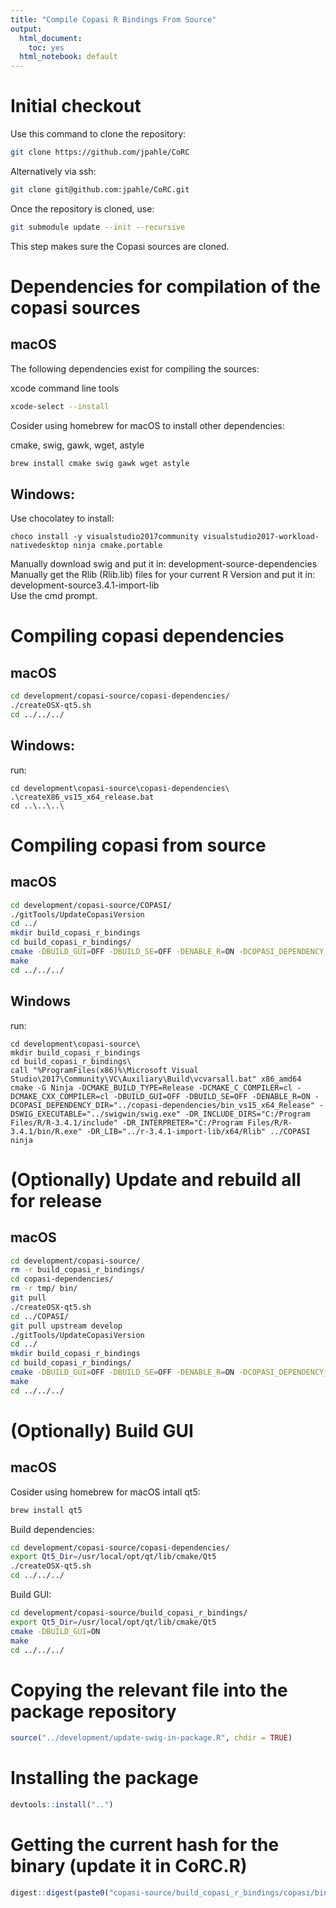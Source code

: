 ```yaml
---
title: "Compile Copasi R Bindings From Source"
output:
  html_document:
    toc: yes
  html_notebook: default
---
```


# Initial checkout

Use this command to clone the repository:

```bash
git clone https://github.com/jpahle/CoRC
```

Alternatively via ssh:
```bash
git clone git@github.com:jpahle/CoRC.git
```

Once the repository is cloned, use:

```bash
git submodule update --init --recursive
```

This step makes sure the Copasi sources are cloned.

# Dependencies for compilation of the copasi sources

## macOS

The following dependencies exist for compiling the sources:

xcode command line tools

```bash
xcode-select --install
```

Cosider using homebrew for macOS to install other dependencies:

cmake, swig, gawk, wget, astyle

```bash
brew install cmake swig gawk wget astyle
```

## Windows:

Use chocolatey to install:
```
choco install -y visualstudio2017community visualstudio2017-workload-nativedesktop ninja cmake.portable
```

Manually download swig and put it in: development\copasi-source\copasi-dependencies\swigwin\
Manually get the Rlib (Rlib.lib) files for your current R Version and put it in: development\copasi-source\r-3.4.1-import-lib\x64\
Use the cmd prompt.

# Compiling copasi dependencies

## macOS

```bash
cd development/copasi-source/copasi-dependencies/
./createOSX-qt5.sh
cd ../../../
```

## Windows:

run:
```
cd development\copasi-source\copasi-dependencies\
.\createX86_vs15_x64_release.bat
cd ..\..\..\
```

# Compiling copasi from source

## macOS

```bash
cd development/copasi-source/COPASI/
./gitTools/UpdateCopasiVersion
cd ../
mkdir build_copasi_r_bindings
cd build_copasi_r_bindings/
cmake -DBUILD_GUI=OFF -DBUILD_SE=OFF -DENABLE_R=ON -DCOPASI_DEPENDENCY_DIR=../copasi-dependencies/bin ../COPASI
make
cd ../../../
```

## Windows

run:
```
cd development\copasi-source\
mkdir build_copasi_r_bindings
cd build_copasi_r_bindings\
call "%ProgramFiles(x86)%\Microsoft Visual Studio\2017\Community\VC\Auxiliary\Build\vcvarsall.bat" x86_amd64
cmake -G Ninja -DCMAKE_BUILD_TYPE=Release -DCMAKE_C_COMPILER=cl -DCMAKE_CXX_COMPILER=cl -DBUILD_GUI=OFF -DBUILD_SE=OFF -DENABLE_R=ON -DCOPASI_DEPENDENCY_DIR="../copasi-dependencies/bin_vs15_x64_Release" -DSWIG_EXECUTABLE="../swigwin/swig.exe" -DR_INCLUDE_DIRS="C:/Program Files/R/R-3.4.1/include" -DR_INTERPRETER="C:/Program Files/R/R-3.4.1/bin/R.exe" -DR_LIB="../r-3.4.1-import-lib/x64/Rlib" ../COPASI
ninja
```

# (Optionally) Update and rebuild all for release

## macOS

```bash
cd development/copasi-source/
rm -r build_copasi_r_bindings/
cd copasi-dependencies/
rm -r tmp/ bin/
git pull
./createOSX-qt5.sh
cd ../COPASI/
git pull upstream develop
./gitTools/UpdateCopasiVersion
cd ../
mkdir build_copasi_r_bindings
cd build_copasi_r_bindings/
cmake -DBUILD_GUI=OFF -DBUILD_SE=OFF -DENABLE_R=ON -DCOPASI_DEPENDENCY_DIR=../copasi-dependencies/bin ../COPASI
make
cd ../../../
```

# (Optionally) Build GUI

## macOS

Cosider using homebrew for macOS intall qt5:

```bash
brew install qt5
```

Build dependencies:

```bash
cd development/copasi-source/copasi-dependencies/
export Qt5_Dir=/usr/local/opt/qt/lib/cmake/Qt5
./createOSX-qt5.sh
cd ../../../
```

Build GUI:

```bash
cd development/copasi-source/build_copasi_r_bindings/
export Qt5_Dir=/usr/local/opt/qt/lib/cmake/Qt5
cmake -DBUILD_GUI=ON
make
cd ../../../
```

# Copying the relevant file into the package repository

```r
source("../development/update-swig-in-package.R", chdir = TRUE)
```

# Installing the package

```r
devtools::install("..")
```

# Getting the current hash for the binary (update it in CoRC.R)

```r
digest::digest(paste0("copasi-source/build_copasi_r_bindings/copasi/bindings/R/COPASI", .Platform$dynlib.ext), algo = "sha256", file = TRUE)
```


